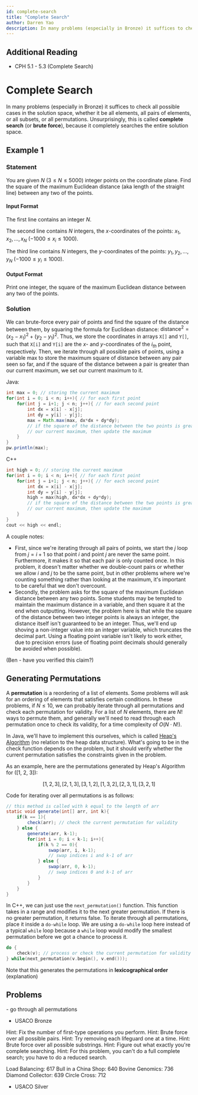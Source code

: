 ```yaml
---
id: complete-search
title: "Complete Search"
author: Darren Yao
description: In many problems (especially in Bronze) it suffices to check all possible cases in the solution space.
---
```


## Additional Reading

  - CPH 5.1 - 5.3 (Complete Search)

# Complete Search

In many problems (especially in Bronze) it suffices to check all possible cases in the solution space, whether it be all elements, all pairs of elements, or all subsets, or all permutations. Unsurprisingly, this is called **complete search** (or **brute force**), because it completely searches the entire solution space.

## Example 1

### Statement

You are given $N$ $(3 \leq N \leq 5000)$ integer points on the coordinate plane. Find the square of the maximum Euclidean distance (aka length of the straight line) between any two of the points.

#### Input Format

The first line contains an integer $N$.

The second line contains $N$ integers, the $x$-coordinates of the points: $x_1, x_2, \dots, x_N$ ($-1000 \leq x_i \leq 1000$).

The third line contains $N$ integers, the $y$-coordinates of the points: $y_1, y_2, \dots, y_N$ ($-1000 \leq y_i \leq 1000$).

#### Output Format

Print one integer, the square of the maximum Euclidean distance between any two of the points.

### Solution

We can brute-force every pair of points and find the square of the distance between them, by squaring the formula for Euclidean distance: $\text{distance}^2 = (x_2-x_1)^2 + (y_2-y_1)^2$. Thus, we store the coordinates in arrays `X[]` and `Y[]`, such that `X[i]` and `Y[i]` are the $x$- and $y$-coordinates of the $i_{th}$ point, respectively. Then, we iterate through all possible pairs of points, using a variable max to store the maximum square of distance between any pair seen so far, and if the square of the distance between a pair is greater than our current maximum, we set our current maximum to it.

Java:

```java
int max = 0; // storing the current maximum
for(int i = 0; i < n; i++){ // for each first point
    for(int j = i+1; j < n; j++){ // for each second point
        int dx = x[i] - x[j];
        int dy = y[i] - y[j];
        max = Math.max(max, dx*dx + dy*dy);
        // if the square of the distance between the two points is greater than
        // our current maximum, then update the maximum
    }
}
pw.println(max);
```

C++

```cpp
int high = 0; // storing the current maximum
for(int i = 0; i < n; i++){ // for each first point
    for(int j = i+1; j < n; j++){ // for each second point
        int dx = x[i] - x[j];
        int dy = y[i] - y[j];
        high = max(high, dx*dx + dy*dy);
        // if the square of the distance between the two points is greater than
        // our current maximum, then update the maximum
    }
}
cout << high << endl;
```

A couple notes:

  - First, since we're iterating through all pairs of points, we start the $j$ loop from $j = i+1$ so that point $i$ and point $j$ are never the same point. Furthermore, it makes it so that each pair is only counted once. In this problem, it doesn't matter whether we double-count pairs or whether we allow $i$ and $j$ to be the same point, but in other problems where we're counting something rather than looking at the maximum, it's important to be careful that we don't overcount. 
  - Secondly, the problem asks for the square of the maximum Euclidean distance between any two points. Some students may be tempted to maintain the maximum distance in a variable, and then square it at the end when outputting. However, the problem here is that while the square of the distance between two integer points is always an integer, the distance itself isn't guaranteed to be an integer. Thus, we'll end up shoving a non-integer value into an integer variable, which truncates the decimal part. Using a floating point variable isn't likely to work either, due to precision errors (use of floating point decimals should generally be avoided when possible). 

(Ben - have you verified this claim?)

## Generating Permutations

A **permutation** is a reordering of a list of elements. Some problems will ask for an ordering of elements that satisfies certain conditions. In these problems, if $N \leq 10$, we can probably iterate through all permutations and check each permutation for validity. For a list of $N$ elements, there are $N!$ ways to permute them, and generally we'll need to read through each permutation once to check its validity, for a time complexity of $O(N \cdot N!)$.

In Java, we'll have to implement this ourselves, which is called [Heap's Algorithm](https://en.wikipedia.org/wiki/Heap%27s_algorithm) (no relation to the heap data structure). What's going to be in the check function depends on the problem, but it should verify whether the current permutation satisfies the constraints given in the problem.

As an example, here are the permutations generated by Heap's Algorithm for \([1, 2, 3]\):

$$
[1, 2, 3], [2, 1, 3], [3, 1, 2], [1, 3, 2], [2, 3, 1], [3, 2, 1]
$$

Code for iterating over all permutations is as follows:

```java
// this method is called with k equal to the length of arr
static void generate(int[] arr, int k){
    if(k == 1){
        check(arr); // check the current permutation for validity
    } else {
        generate(arr, k-1);
        for(int i = 0; i < k-1; i++){
            if(k % 2 == 0){
                swap(arr, i, k-1);
                // swap indices i and k-1 of arr
            } else {
                swap(arr, 0, k-1);
                // swap indices 0 and k-1 of arr
            }
        }
    }
}
```
In C++, we can just use the `next_permutation()` function. This function takes in a range and modifies it to the next greater permutation. If there is no greater permutation, it returns false. To iterate through all permutations, place it inside a `do-while` loop. We are using a `do-while` loop here instead of a typical `while` loop because a `while` loop would modify the smallest permutation before we got a chance to process it.
```cpp
do {
    check(v); // process or check the current permutation for validity
} while(next_permutation(v.begin(), v.end()));
```

Note that this generates the permutations in **lexicographical order** (explanation)

## Problems

<problems-list>
    <problem name="Creating Strings I" cses="1622" difficulty="Intro" tags={[]}>
    </problem>
    <problem name="Apple Division" cses="1623" difficulty="Intro" tags={[]}>
    </problem>
    <problem name="Chessboard and Queens" cses="1624" difficulty="Easy" tags={[]}>
     - go through all permutations
    </problem>
</problems-list>

 - USACO Bronze

<problems-list>
    <problem name="Milk Pails" usaco="615" difficulty="Intro" tags={[]}>
      Hint: Fix the number of first-type operations you perform.
    </problem>
    <problem name="Triangles" usaco="1011" difficulty="Easy" tags={[]}>
    </problem>
    <problem name="Cow Gymnastics" usaco="963" difficulty="Easy" tags={[]}>
      Hint: Brute force over all possible pairs.
    </problem>
    <problem name="Lifeguards" usaco="784" difficulty="Easy" tags={[]}>
      Hint: Try removing each lifeguard one at a time.
    </problem>
    <problem name="Where Am I?" usaco="964" difficulty="Easy" tags={[]}>
      Hint: Brute force over all possible substrings. 
    </problem>
    <problem name="Photoshoot" usaco="988" difficulty="Normal" tags={[]}>
      Hint: Figure out what exactly you're complete searching.
    </problem>
    <problem name="Field Reduction" usaco="641" difficulty="Normal" tags={[]}>
      Hint: For this problem, you can't do a full complete search; you have to do a reduced search.
    </problem>
    <problem name="Back & Forth" usaco="857" difficulty="Hard" tags={[]}>
    </problem>
    <problem name="Livestock Lineup" usaco="965" difficulty="Hard" tags={["permutations"]}>
    </problem>
</problems-list>

Load Balancing: 617
Bull in a China Shop: 640
Bovine Genomics: 736
Diamond Collector: 639
Circle Cross: 712

 - USACO Silver

<problems-list>
    <problem name="Bovine Genomics" usaco="739" difficulty="Normal" tags={[]}>
    </problem>
    <problem name="Field Reduction" usaco="642" difficulty="Normal" tags={[]}>
    </problem>
</problems-list>





